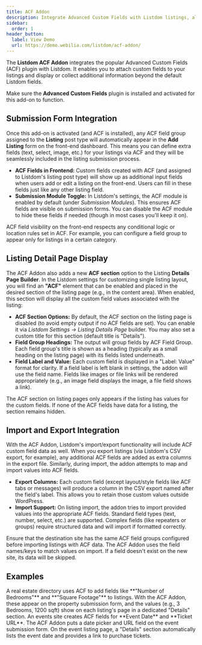 ```yaml
---
title: ACF Addon
description: Integrate Advanced Custom Fields with Listdom listings, allowing custom fields to appear on submission forms and listing pages.
sidebar:
  order: 1
header_button:
  label: View Demo
  url: https://demo.webilia.com/listdom/acf-addon/
---
```



The **Listdom ACF Addon** integrates the popular Advanced Custom Fields (ACF) plugin with Listdom. It enables you to attach custom fields to your listings and display or collect additional information beyond the default Listdom fields. <Aside type="note">Make sure the **Advanced Custom Fields** plugin is installed and activated for this add-on to function.</Aside>

## Submission Form Integration

Once this add-on is activated (and ACF is installed), any ACF field group assigned to the **Listing** post type will automatically appear in the **Add Listing** form on the front-end dashboard. This means you can define extra fields (text, select, image, etc.) for your listings via ACF and they will be seamlessly included in the listing submission process.

- **ACF Fields in Frontend:** Custom fields created with ACF (and assigned to Listdom's listing post type) will show up as additional input fields when users add or edit a listing on the front-end. Users can fill in these fields just like any other listing field.  
- **Submission Module Toggle:** In Listdom's settings, the ACF module is enabled by default (under *Submission Modules*). This ensures ACF fields are visible on submission forms. You can disable the ACF module to hide these fields if needed (though in most cases you'll keep it on).

<Aside type="tip">ACF field visibility on the front-end respects any conditional logic or location rules set in ACF. For example, you can configure a field group to appear only for listings in a certain category.</Aside>

## Listing Detail Page Display

The ACF Addon also adds a new **ACF section** option to the Listing **Details Page Builder**. In the Listdom settings for customizing single listing layout, you will find an **"ACF"** element that can be enabled and placed in the desired section of the listing page (e.g., in the content area). When enabled, this section will display all the custom field values associated with the listing:

- **ACF Section Options:** By default, the ACF section on the listing page is disabled (to avoid empty output if no ACF fields are set). You can enable it via *Listdom Settings → Listing Details Page* builder. You may also set a custom title for this section (default title is "Details"). 
- **Field Group Headings:** The output will group fields by ACF Field Group. Each field group's title is shown as a heading (typically as a small heading on the listing page) with its fields listed underneath.
- **Field Label and Value:** Each custom field is displayed in a "Label: Value" format for clarity. If a field label is left blank in settings, the addon will use the field name. Fields like images or file links will be rendered appropriately (e.g., an image field displays the image, a file field shows a link).

<Aside type="note">The ACF section on listing pages only appears if the listing has values for the custom fields. If none of the ACF fields have data for a listing, the section remains hidden.</Aside>

## Import and Export Integration

With the ACF Addon, Listdom's import/export functionality will include ACF custom field data as well. When you export listings (via Listdom's CSV export, for example), any additional ACF fields are added as extra columns in the export file. Similarly, during import, the addon attempts to map and import values into ACF fields.

- **Export Columns:** Each custom field (except layout/style fields like ACF tabs or messages) will produce a column in the CSV export named after the field's label. This allows you to retain those custom values outside WordPress.
- **Import Support:** On listing import, the addon tries to import provided values into the appropriate ACF fields. Standard field types (text, number, select, etc.) are supported. Complex fields (like repeaters or groups) require structured data and will import if formatted correctly.

<Aside type="caution">Ensure that the destination site has the same ACF field groups configured before importing listings with ACF data. The ACF Addon uses the field names/keys to match values on import. If a field doesn't exist on the new site, its data will be skipped.</Aside>

## Examples

<CardGrid>
  <Card title="Real Estate Custom Fields">
    A real estate directory uses ACF to add fields like **"Number of Bedrooms"** and **"Square Footage"** to listings. With the ACF Addon, these appear on the property submission form, and the values (e.g., 3 Bedrooms, 1200 sqft) show on each listing's page in a dedicated "Details" section.
  </Card>
  <Card title="Event Listings with ACF">
    An events site creates ACF fields for **Event Date** and **Ticket URL**. The ACF Addon puts a date picker and URL field on the event submission form. On the event listing page, a "Details" section automatically lists the event date and provides a link to purchase tickets.
  </Card>
</CardGrid>
